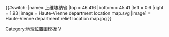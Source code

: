 {{#switch:{{{1}}}
|name= 上维埃纳省
|top = 46.416
|bottom = 45.41
|left = 0.6
|right = 1.93
|image = Haute-Vienne department location map.svg
|image1 = Haute-Vienne department relief location map.jpg
}}<noinclude>{{Location map/Info}}
[[Category:地理位置圖模板]]
[[Category:法国各省地理位置图模板|V]]
</noinclude>